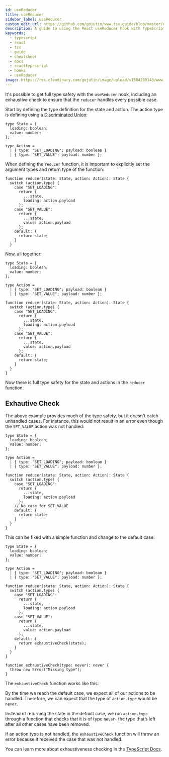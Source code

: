 ```yaml
---
id: useReducer
title: useReducer
sidebar_label: useReducer
custom_edit_url: https://github.com/gojutin/www.tsx.guide/blob/master/docs/hooks/useReducer.mdx
description: A guide to using the React useReducer hook with TypeScript
keywords:
  - typescript
  - react
  - tsx
  - guide
  - cheatsheet
  - docs
  - reacttypescript
  - hooks
  - useReducer
image: https://res.cloudinary.com/gojutin/image/upload/v1584239143/www.tsx.guide/tsx-guide-logo.png
---
```


It's possible to get full type safety with the `useReducer` hook, including an exhaustive check to ensure that the `reducer` handles every possible case.

Start by defining the type definition for the state and action. The action type is defining using a [Discriminated Union]:

```tsx
type State = {
  loading: boolean;
  value: number;
};

type Action =
  | { type: "SET_LOADING"; payload: boolean }
  | { type: "SET_VALUE"; payload: number };
```

When defining the `reducer` function, it is important to explicitly set the argument types and return type of the function:

```tsx {1}
function reducer(state: State, action: Action): State {
  switch (action.type) {
    case "SET_LOADING":
      return {
        ...state,
        loading: action.payload
      };
    case "SET_VALUE":
      return {
        ...state,
        value: action.payload
      };
    default: {
      return state;
    }
  }
```

Now, all together:

```tsx
type State = {
  loading: boolean;
  value: number;
};

type Action =
  | { type: "SET_LOADING"; payload: boolean }
  | { type: "SET_VALUE"; payload: number };

function reducer(state: State, action: Action): State {
  switch (action.type) {
    case "SET_LOADING":
      return {
        ...state,
        loading: action.payload
      };
    case "SET_VALUE":
      return {
        ...state,
        value: action.payload
      };
    default: {
      return state;
    }
  }
}
```

Now there is full type safety for the state and actions in the `reducer` function.

## Exhautive Check

The above example provides much of the type safety, but it doesn't catch unhandled cases. For instance, this would not result in an error even though the `SET_VALUE` action was not handled:

```tsx
type State = {
  loading: boolean;
  value: number;
};

type Action =
  | { type: "SET_LOADING"; payload: boolean }
  | { type: "SET_VALUE"; payload: number };

function reducer(state: State, action: Action): State {
  switch (action.type) {
    case "SET_LOADING":
      return {
        ...state,
        loading: action.payload
      };
    // No case for SET_VALUE
    default: {
      return state;
    }
  }
}
```

This can be fixed with a simple function and change to the default case:

```tsx {23,28-30}
type State = {
  loading: boolean;
  value: number;
};

type Action =
  | { type: "SET_LOADING"; payload: boolean }
  | { type: "SET_VALUE"; payload: number };

function reducer(state: State, action: Action): State {
  switch (action.type) {
    case "SET_LOADING":
      return {
        ...state,
        loading: action.payload
      };
    case "SET_VALUE":
      return {
        ...state,
        value: action.payload
      };
    default: {
      return exhaustiveCheck(state);
    }
  }
}

function exhaustiveCheck(type: never): never {
  throw new Error("Missing type");
}
```

The `exhaustiveCheck` function works like this:

By the time we reach the default case, we expect all of our actions to be handled. Therefore, we can expect that the type of `action.type` would be `never`.

Instead of returning the state in the default case, we run `action.type` through a function that checks that it is of type `never`- the type that’s left after all other cases have been removed.

If an action type is not handled, the `exhaustiveCheck` function will throw an error because it received the case that was not handled.

You can learn more about exhaustiveness checking in the [TypeScript Docs](https://www.typescriptlang.org/docs/handbook/advanced-types.html#exhaustiveness-checking).

[discriminated union]: https://www.typescriptlang.org/docs/handbook/advanced-types.html#discriminated-unions
